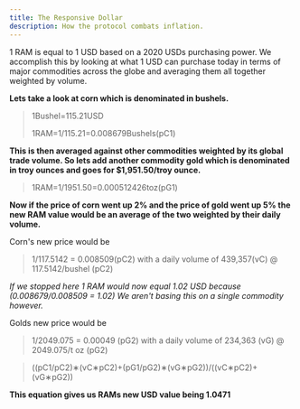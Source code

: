 ```yaml
---
title: The Responsive Dollar
description: How the protocol combats inflation.
---
```


1 RAM is equal to 1 USD based on a 2020 USDs purchasing power. We accomplish this by looking at what 1 USD can purchase today in terms of major commodities across the globe and averaging them all together weighted by volume.

**Lets take a look at corn which is denominated in bushels.**

> 1Bushel=115.21USD
>
> 1RAM=1/115.21=0.008679Bushels(pC1)

**This is then averaged against other commodities weighted by its global trade volume. So lets add another commodity gold which is denominated in troy ounces and goes for $1,951.50/troy ounce.**

> 1RAM=1/1951.50=0.000512426toz(pG1)

**Now if the price of corn went up 2% and the price of gold went up 5% the new RAM value would be an average of the two weighted by their daily volume.**

Corn's new price would be

> 1/117.5142 = 0.008509(pC2)
> with a daily volume of
> 439,357(vC) @ 117.5142/bushel (pC2)

_If we stopped here 1 RAM would now equal 1.02 USD because (0.008679/0.008509 = 1.02) We aren't basing this on a single commodity however._

Golds new price would be

> 1/2049.075 = 0.00049 (pG2)
> with a daily volume of
> 234,363 (vG) @ 2049.075/t oz (pG2)

> ((pC1/pC2)∗(vC∗pC2)+(pG1/pG2)∗(vG∗pG2))/((vC∗pC2)+(vG∗pG2))

**This equation gives us RAMs new USD value being 1.0471**
